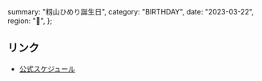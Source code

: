   summary: "籾山ひめり誕生日",
  category: "BIRTHDAY",
  date: "2023-03-22",
  region: "🎂",
};

## リンク

- [公式スケジュール](https://takanenonadeshiko.jp/?p=274)
